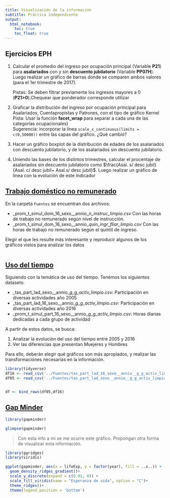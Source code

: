 ```yaml
---
title: Visualización de la información
subtitle: Práctica independiente
output:
  html_notebook: 
    toc: true
    toc_float: true 
---
```


## Ejercicios EPH

1. Calcular el promedio del ingreso por ocupación principal (Variable **P21**)  para  **asalariados** con y sin **descuento jubilatorio** (Variable **PP07H**). Luego realizar un gráfico de barras donde se comparen ambos valores (para el 1er trimestre de 2017).                   
  
   Pistas: Se deben filtrar previamente los ingresos mayores a 0 (**P21>0**).Chequear que ponderador corresponde utilizar           
               
1. Graficar la distribución del ingreso por ocupación principal para Asalariados, Cuentapropistas y Patrones, con el tipo de gráfico Kernel                 
   Pista: Usar la función **facet_wrap** para separar a cada una de las categorías ocupacionales)                
   Sugerencia: incorporar la línea ``` scale_x_continuous(limits = c(0,50000)) ``` entre las capas del gráfico. ¿Qué cambió?

1. Hacer un gráfico boxplot de la distribución de edades de los asalariados con descuento jubilatorio, y de los asalariados sin descuento jubilatorio.

1. Uniendo las bases de los distintos trimestres, calcular el procentaje de asalariados sin descuento jubilatorio como $\frac{Asal. s/ desc jubil}{Asal. c/ desc jubil+ Asal.s/ desc jubil}$. Luego realizar un gráfico de linea con la evolución de este indicador



## [Trabajo doméstico no remunerado](https://data.buenosaires.gob.ar/dataset/trabajo-domestico-no-remunerado)


En la carpeta `Fuentes` se encuentran dos archivos:

- _prom_t_simul_dom_16_sexo__annio__n_instruc_limpio.csv_ Con las horas de trabajo no remunerado según nivel de instrucción.
- _prom_t_simul_dom_16_sexo__annio__quin_ingr_fliar_limpio.csv_ Con las horas de trabajo no remunerado según el quintil de ingreso.

Elegir el que les resulte más interesante y reproducir algunos de los gráficos vistos para analizar los datos

```r

```


## [Uso del tiempo](https://data.buenosaires.gob.ar/dataset/uso-del-tiempo) 

Siguiendo con la temática de uso del tiempo. Tenémos los siguientes datasets:

- _tas_part_lad_sexo__annio__g_g_activ_limpio.csv_: Participación en diversas actividades año 2005
- _tas_part_lad_16_sexo__annio__g_g_activ_limpio.csv_: Participación en diversas actividades año 2016
- _prom_t_simul_part_16_sexo__annio__g_g_activ_limpio.csv_: Horas diarias dedicadas a cada grupo de actividad

A partir de estos datos, se busca:

1. Analizar la evolución del uso del tiempo entre 2005 y 2016
1. Ver las diferencias que presentan Muejeres y Hombres

Para ello, deberán elegir qué gráficos son más apropiados, y realizar las transformaciónes necesarias en la información.

```r
library(tidyverse)
df16 <- read_csv('../Fuentes/tas_part_lad_16_sexo__annio__g_g_activ_limpio.csv')
df05 <- read_csv('../Fuentes/tas_part_lad_sexo__annio__g_g_activ_limpio.csv')


df <- bind_rows(df05,df16)
```


## [Gap Minder](https://www.gapminder.org/)

```r
library(gapminder)

```

```r
glimpse(gapminder)
```

> Con esta info a mi se me ocurre este gráfico. Propongan otra forma de visualizar esta información.

```r
library(ggridges)
library(viridis)

ggplot(gapminder, aes(x = lifeExp, y = factor(year), fill = ..x..)) +
  geom_density_ridges_gradient()+
  scale_y_discrete(expand = c(0.01, 0)) +
  scale_fill_viridis(name = "Esperanza de vida", option = "C")+
  theme_ridges()+
  theme(legend.position = 'bottom')
```



